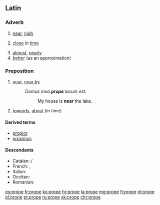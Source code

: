 ==Latin==

===Adverb===
{{la-adv|prope|propius||proximus}}

# [[near]], [[nigh]]
# {{context|figuratively|lang=la}} [[close]] in [[time]]
# [[almost]], [[nearly]]
# [[better]] (as an approximation)

===Preposition===
{{head|la|preposition}}

# {{context|with accusative|lang=la}} [[near]], [[near by]]
#: ''Domus mea '''prope''' lacum est.''
#:: My house is '''near''' the lake.
# {{context|figuratively|lang=la}} [[towards]], [[about]] (in time)

====Derived terms====
* [[propior]]
* [[proximus]]

====Descendants====
* Catalan: {{l|ca|prop}} / {{l|ca|proper}}
* French: {{l|fr|prochain}}, {{l|fr|proche}}
* Italian: {{l|it|propio}}
* Occitan: {{l|oc|prèp}}
* Romanian: {{l|ro|aproape}}

[[es:prope]]
[[fr:prope]]
[[ko:prope]]
[[hr:prope]]
[[la:prope]]
[[mg:prope]]
[[fj:prope]]
[[nl:prope]]
[[pl:prope]]
[[pt:prope]]
[[ru:prope]]
[[sk:prope]]
[[chr:prope]]